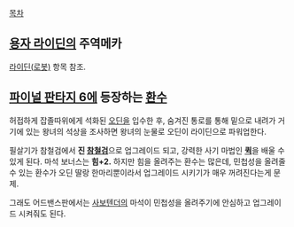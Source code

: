 [[목차]]
== [[용자 라이딘]]의 주역메카 ==
[[라이딘(로봇)]] 항목 참조.

== [[파이널 판타지 6]]에 등장하는 [[환수]] ==
허접하게 잡졸따위에게 석화된 [[오딘]]을 입수한 후, 숨겨진 통로를 통해 밑으로 내려가 거기에 있는 왕녀의 석상을 조사하면 왕녀의 눈물로 오딘이 라이딘으로 파워업한다.

필살기가 참철검에서 '''진 [[참철검]]'''으로 업그레이드 되고, 강력한 사기 마법인 '''[[퀵]]'''을 배울 수 있게 된다. 마석 보너스는 '''힘+2.''' 하지만 힘을 올려주는 환수는 많은데, 민첩성을 올려줄 수 있는 환수가 오딘 딸랑 한마리뿐이라서 업그레이드 시키기가 매우 꺼려진다는게 문제.

그래도 어드밴스판에서는 [[사보텐더]]의 마석이 민첩성을 올려주기에 안심하고 업그레이드 시켜줘도 된다. 
